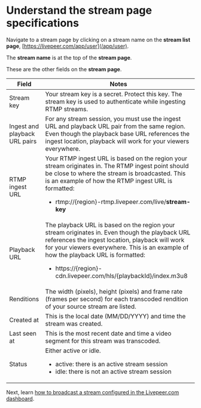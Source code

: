 
<DocsLayout>


# Understand the stream page specifications

Navigate to a stream page by clicking on a stream name on the **stream list page**, [https://livepeer.com/app/user](/app/user).

The **stream name** is at the top of the **stream page**.

These are the other fields on the **stream page**.

| Field               | Notes                                                                                                                                                                                                                                                                                       |
| ------------------- | ------------------------------------------------------------------------------------------------------------------------------------------------------------------------------------------------------------------------------------------------------------------------------------------- |
| Stream key          | Your stream key is a secret. Protect this key. The stream key is used to authenticate while ingesting RTMP streams. |
| Ingest and playback URL pairs | For any stream session, you must use the ingest URL and playback URL pair from the same region. Even though the playback base URL references the ingest location, playback will work for your viewers everywhere. |
| RTMP ingest URL     | Your RTMP ingest URL is based on the region your stream originates in. The RTMP ingest point should be close to where the stream is broadcasted. This is an example of how the RTMP ingest URL is formatted: <ul><li>rtmp://{region}-rtmp.livepeer.com/live/<strong>stream-key</strong></li></ul> |
| Playback URL        | The playback URL is based on the region your stream originates in. Even though the playback URL references the ingest location, playback will work for your viewers everywhere. This is an example of how the playback URL is formatted: <ul><li>https://{region}-cdn.livepeer.com/hls/{playbackId}/index.m3u8</li></ul>|
| Renditions          | The width (pixels), height (pixels) and frame rate (frames per second) for each transcoded rendition of your source stream are listed.                                                                                                                                                                                       |
| Created at          | This is the local date (MM/DD/YYYY) and time the stream was created.                                                                                                                                                                                                                       |
| Last seen at        | This is the most recent date and time a video segment for this stream was transcoded.                                                                                                                                                                                                       |
| Status              | Either active or idle. <ul><li>active: there is an active stream session</li><li>idle: there is not an active stream session</li></ul>                                                                                                                                                      |

Next, learn [how to broadcast a stream configured in the Livepeer.com dashboard](/docs/guides/dashboard/broadcast-a-stream-session).

</DocsLayout>

